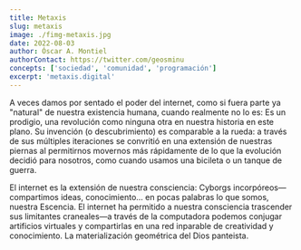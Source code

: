 ```yaml
---
title: Metaxis
slug: metaxis
image: ./fimg-metaxis.jpg
date: 2022-08-03
author: Óscar A. Montiel
authorContact: https://twitter.com/geosminu
concepts: ['sociedad', 'comunidad', 'programación']
excerpt: 'metaxis.digital'
---
```


A veces damos por sentado el poder del internet, como si fuera parte ya "natural" de nuestra existencia humana, cuando realmente no lo es: Es un prodigio, una revolución como ninguna otra en nuestra historia en este plano.
Su invención (o descubrimiento) es comparable a la rueda: a través de sus múltiples iteraciones se convritió en una extensión de nuestras piernas al permitirnos movernos más rápidamente de lo que la evolución decidió para nosotros, como cuando usamos una bicileta o un tanque de guerra.

El internet es la extensión de nuestra consciencia: Cyborgs incorpóreos—compartimos ideas, conocimiento... en pocas palabras lo que somos, nuestra Escencia. El internet ha permitido a nuestra consciencia trascender sus limitantes craneales—a través de la computadora podemos conjugar artificios virtuales y compartirlas en una red inparable de creatividad y conocimiento. La materialización geométrica del Dios panteista.
